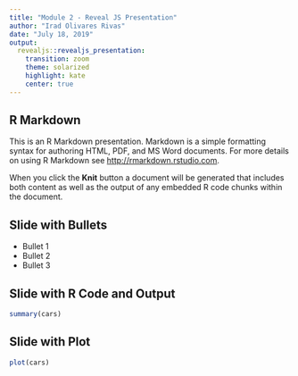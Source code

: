 ```yaml
---
title: "Module 2 - Reveal JS Presentation"
author: "Irad Olivares Rivas"
date: "July 18, 2019"
output: 
  revealjs::revealjs_presentation:
    transition: zoom
    theme: solarized
    highlight: kate
    center: true
---
```


## R Markdown

This is an R Markdown presentation. Markdown is a simple formatting syntax for authoring HTML, PDF, and MS Word documents. For more details on using R Markdown see <http://rmarkdown.rstudio.com>.

When you click the **Knit** button a document will be generated that includes both content as well as the output of any embedded R code chunks within the document.

## Slide with Bullets

- Bullet 1
- Bullet 2
- Bullet 3

## Slide with R Code and Output

```r
summary(cars)
```

## Slide with Plot

```r
plot(cars)
```

